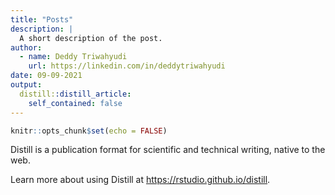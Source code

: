 ```yaml
---
title: "Posts"
description: |
  A short description of the post.
author:
  - name: Deddy Triwahyudi
    url: https://linkedin.com/in/deddytriwahyudi
date: 09-09-2021
output:
  distill::distill_article:
    self_contained: false
---
```



```r
knitr::opts_chunk$set(echo = FALSE)
```

Distill is a publication format for scientific and technical writing, native to the web.

Learn more about using Distill at <https://rstudio.github.io/distill>.



